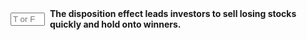 ::: {.question-block}

<form onsubmit="event.preventDefault(); checkAnswerBox('module5_tf_q55','F')" style="display: flex; align-items: center; gap: 8px;">
<input type="text" id="module5_tf_q55" name="module5_tf_q55" maxlength="1" placeholder="T or F" style="width: 55px;" data-correct-answer="F" /> 
<label for="module5_tf_q55"><strong>The disposition effect leads investors to sell losing stocks quickly and hold onto winners.</strong></label>
</form>

<div id="feedback-module5_tf_q55" class="feedback" data-status="" style="display:none;">
This is FALSE. The disposition effect causes the opposite behavior.
</div>

:::
